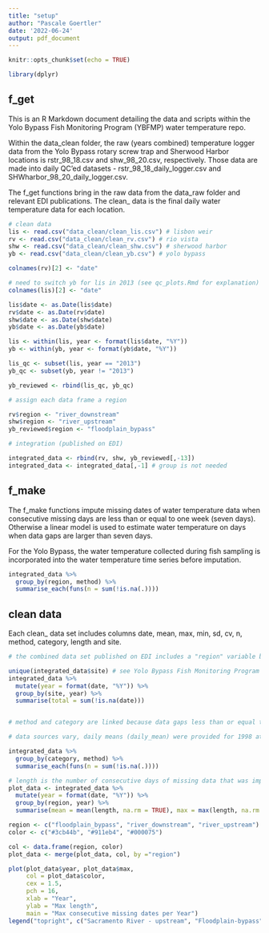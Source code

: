 ```yaml
---
title: "setup"
author: "Pascale Goertler"
date: '2022-06-24'
output: pdf_document
---
```


```r
knitr::opts_chunk$set(echo = TRUE)

library(dplyr)

```

## f_get

This is an R Markdown document detailing the data and scripts within the Yolo Bypass Fish Monitoring Program (YBFMP) water temperature repo. 

Within the data_clean folder, the raw (years combined) temperature logger data from the Yolo Bypass rotary screw trap and Sherwood Harbor locations is rstr_98_18.csv and shw_98_20.csv, respectively. Those data are made into daily QC'ed datasets - rstr_98_18_daily_logger.csv and SHWharbor_98_20_daily_logger.csv.

The f_get functions bring in the raw data from the data_raw folder and relevant EDI publications. The clean_ data is the final daily water temperature data for each location.

```r
# clean data
lis <- read.csv("data_clean/clean_lis.csv") # lisbon weir
rv <- read.csv("data_clean/clean_rv.csv") # rio vista
shw <- read.csv("data_clean/clean_shw.csv") # sherwood harbor
yb <- read.csv("data_clean/clean_yb.csv") # yolo bypass

colnames(rv)[2] <- "date"

# need to switch yb for lis in 2013 (see qc_plots.Rmd for explanation)
colnames(lis)[2] <- "date"

lis$date <- as.Date(lis$date)
rv$date <- as.Date(rv$date)
shw$date <- as.Date(shw$date)
yb$date <- as.Date(yb$date)

lis <- within(lis, year <- format(lis$date, "%Y"))
yb <- within(yb, year <- format(yb$date, "%Y"))

lis_qc <- subset(lis, year == "2013")
yb_qc <- subset(yb, year != "2013")

yb_reviewed <- rbind(lis_qc, yb_qc)

# assign each data frame a region

rv$region <- "river_downstream"
shw$region <- "river_upstream"
yb_reviewed$region <- "floodplain_bypass"

# integration (published on EDI)

integrated_data <- rbind(rv, shw, yb_reviewed[,-13])
integrated_data <- integrated_data[,-1] # group is not needed

```

## f_make

The f_make functions impute missing dates of water temperature data when consecutive missing days are less than or equal to one week (seven days). Otherwise a linear model is used to estimate water temperature on days when data gaps are larger than seven days.

For the Yolo Bypass, the water temperature collected during fish sampling is incorporated into the water temperature time series before imputation. 

```r

integrated_data %>%
  group_by(region, method) %>%
  summarise_each(funs(n = sum(!is.na(.))))

```

## clean data

Each clean_ data set includes columns date, mean, max, min, sd, cv, n, method, category, length and site. 

```r
# the combined data set published on EDI includes a "region" variable because sites of water temperature collection vary for some locations (yb and rv)

unique(integrated_data$site) # see Yolo Bypass Fish Monitoring Program data for site locations (f_get_WQ_w_fish.R in scripts folder)
integrated_data %>%
  mutate(year = format(date, "%Y")) %>%
  group_by(site, year) %>%
  summarise(total = sum(!is.na(date)))


# method and category are linked because data gaps less than or equal to seven consecutive days were imputed, while larger gaps were estimated by a linear regression. The remaining 498 days were previous to the installation of the Rio Vista CDEC station.

# data sources vary, daily means (daily_mean) were provided for 1998 at the Yolo Bypass and Sherwood Harbor, Yolo Bypass Fish Monitoring Program's temperature logger data was summarized in this repository (ybfmp_logger) and published data from Pien et al. 2020 (Pien_2020) and Pien and Kwan 2022 (WQ_w_fish) were also incorporated.

integrated_data %>%
  group_by(category, method) %>%
  summarise_each(funs(n = sum(!is.na(.))))

# length is the number of consecutive days of missing data that was imputed or predicted 
plot_data <- integrated_data %>%
  mutate(year = format(date, "%Y")) %>%
  group_by(region, year) %>%
  summarise(mean = mean(length, na.rm = TRUE), max = max(length, na.rm = TRUE), min = min(length, na.rm = TRUE))

region <- c("floodplain_bypass", "river_downstream", "river_upstream")
color <- c("#3cb44b", "#911eb4", "#000075")

col <- data.frame(region, color)
plot_data <- merge(plot_data, col, by ="region")

plot(plot_data$year, plot_data$max, 
     col = plot_data$color,
     cex = 1.5, 
     pch = 16,
     xlab = "Year",
     ylab = "Max length",
     main = "Max consecutive missing dates per Year")
legend("topright", c("Sacramento River - upstream", "Floodplain-bypass", "Sacramento River - downstream"), col = c("#000075", "#3cb44b", "#911eb4"), pch = 16)

```




